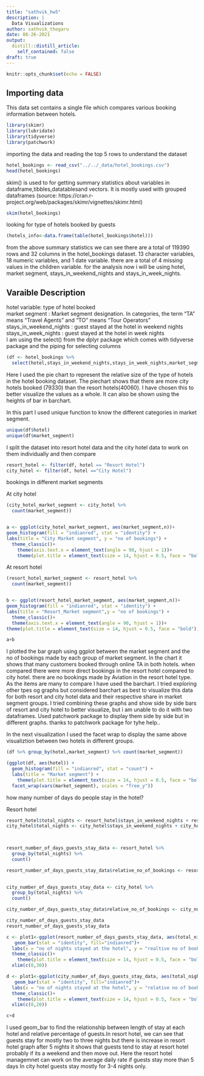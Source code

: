 ```yaml
---
title: "sathvik_hw5"
description: |
  Data Visualizations
author: sathvik_thogaru
date: 08-26-2021
output:
  distill::distill_article:
    self_contained: false
draft: true
---
```



```r
knitr::opts_chunk$set(echo = FALSE)
```


## Importing data
This data set contains a single file which compares various booking information between hotels.

```r
library(skimr)
library(lubridate)
library(tidyverse)
library(patchwork)
```

importing the data and reading the top 5 rows to understand the dataset

```r
hotel_bookings <- read_csv("../../_data/hotel_bookings.csv")
head(hotel_bookings)
```


skim() is used to for getting summary statistics about variables in dataframe,tibbles,datatablesand vectors. It is mostly used with grouped dataframes
(source: https://cran.r-project.org/web/packages/skimr/vignettes/skimr.html)


```r
skim(hotel_bookings)
```


looking for type of hotels booked by guests

```r
(hotels_info<-data.frame(table(hotel_bookings$hotel)))
```


from the above summary statistics we can see there are a total of 119390 rows and 32 columns in the hotel_bookings dataset. 13 character variables, 18 numeric variables, and 1 date variable. there are a total of 4 missing values in the children variable. for the analysis now i will be using hotel, market segment, stays_in_weekend_nights and stays_in_week_nights.

## Varaible Description

hotel variable: type of hotel booked\
market segment : Market segment designation. In categories, the term “TA” means “Travel Agents” and “TO” means “Tour Operators”\
stays_in_weekend_nights : guest stayed at the hotel in weekend nights\
stays_in_week_nights : guest stayed at the hotel in week nights\
I am using the select() from the dplyr package which comes with tidyverse package and the piping for selecting columns


```r
(df <- hotel_bookings %>% 
  select(hotel,stays_in_weekend_nights,stays_in_week_nights,market_segment))
```

Here I used the pie chart to represent the relative size of the type of hotels in the hotel booking dataset.
The piechart shows that there are more city hotels booked (79330) than the resort hotels(40060). 
I have chosen this to better visualize the values as a whole. It can also be shown using the heights of bar in barchart.


In this part I used unique function to know the different categories in market segment.

```r
unique(df$hotel)
unique(df$market_segment)
```

I split the dataset into resort hotel data and the city hotel data to work on them individually and then compare

```r
resort_hotel <- filter(df, hotel == "Resort Hotel") 
city_hotel <- filter(df, hotel =="City Hotel") 
```


bookings in different market segments



At city hotel

```r
(city_hotel_market_segment <- city_hotel %>% 
  count(market_segment))


a <- ggplot(city_hotel_market_segment, aes(market_segment,n))+
geom_histogram(fill = "indianred", stat = "identity") + 
labs(title = "City Market segment", y = "no of bookings") + 
  theme_classic()+
    theme(axis.text.x = element_text(angle = 90, hjust = 1))+
    theme(plot.title = element_text(size = 14, hjust = 0.5, face = "bold"))
```

 At resort hotel

```r
(resort_hotel_market_segment <- resort_hotel %>% 
  count(market_segment))


b <- ggplot(resort_hotel_market_segment, aes(market_segment,n))+
geom_histogram(fill = "indianred", stat = "identity") + 
labs(title = "Resort_Market segment",y = "no of bookings") + 
  theme_classic()+
  theme(axis.text.x = element_text(angle = 90, hjust = 1))+
theme(plot.title = element_text(size = 14, hjust = 0.5, face = "bold"))

a+b
```

I plotted the bar graph using ggplot between the market segment and the no of bookings made by each group of market segment.
In the chart it shows that many customers booked through online TA in both hotels. when compared there were more direct bookings in the resort hotel compared to city hotel.
there are no bookings made by Aviation in the resort hotel type.
As the items are many to compare I have used the barchart. I tried exploring other tpes og graphs but considered barchart as best to visualize this data for both resort and city hotel data and their respective share in market segment groups. I tried combining these graphs and show side by side bars of resort and city hotel to better visualize, but i am unable to do it with two dataframes. Used patchwork package to display them side by side but in different graphs. thanks to patchwork package for tyhe help..

In the next visualization I used the facet wrap to display the same above visualiztion between two hotels in different groups.


```r
(df %>% group_by(hotel,market_segment) %>% count(market_segment))
```

```r
(ggplot(df, aes(hotel)) + 
  geom_histogram(fill = "indianred", stat = "count") + 
  labs(title = "Market segment") + 
    theme(plot.title = element_text(size = 14, hjust = 0.5, face = "bold"))+
  facet_wrap(vars(market_segment), scales = "free_y"))
```


how many number of days do people stay in the hotel?

Resort hotel

```r

resort_hotel$total_nights <- resort_hotel$stays_in_weekend_nights + resort_hotel$stays_in_week_nights
city_hotel$total_nights <- city_hotel$stays_in_weekend_nights + city_hotel$stays_in_week_nights


  
resort_number_of_days_guests_stay_data <- resort_hotel %>% 
  group_by(total_nights) %>% 
  count()

resort_number_of_days_guests_stay_data$relative_no_of_bookings <- resort_number_of_days_guests_stay_data$n/sum(resort_number_of_days_guests_stay_data$n)*100

  
city_number_of_days_guests_stay_data <- city_hotel %>% 
  group_by(total_nights) %>% 
  count()

city_number_of_days_guests_stay_data$relative_no_of_bookings <- city_number_of_days_guests_stay_data$n/sum(city_number_of_days_guests_stay_data$n)*100

city_number_of_days_guests_stay_data
resort_number_of_days_guests_stay_data


```

```r
c <- plot1<-ggplot(resort_number_of_days_guests_stay_data, aes(total_nights,relative_no_of_bookings))+
   geom_bar(stat = "identity", fill="indianred")+
  labs(x = "no of nights stayed at the hotel", y = "realtive no of bookings", title = "length of stay at the resort hotel")+
  theme_classic()+
    theme(plot.title = element_text(size = 14, hjust = 0.5, face = "bold"))+
  xlim(c(0,30))


```




```r
d <- plot1<-ggplot(city_number_of_days_guests_stay_data, aes(total_nights,relative_no_of_bookings))+
   geom_bar(stat = "identity", fill="indianred")+
  labs(x = "no of nights stayed at the hotel", y = "relative no of bookings", title = "length of stay at the city hotel")+
  theme_classic()+
    theme(plot.title = element_text(size = 14, hjust = 0.5, face = "bold"))+
  xlim(c(0,20))

c+d
```

I used geom_bar to find the relationship between length of stay at each hotel and relative percentage of guests.In resort hotel, we can see that guests stay for mostly two to three nights but there is increase in resort hotel graph after 5 nights it shows that guests tend to stay at resort hotel probably if its a weekend and then move out. Here the resort hotel managemnet can work on the average daily rate if guests stay more than 5 days 
In city hotel guests stay mostly for 3-4 nights only. 